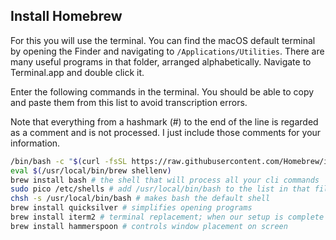 
## Install Homebrew

For this you will use the terminal. You can find the macOS default terminal by opening the Finder and navigating to `/Applications/Utilities`. There are many useful programs in that folder, arranged alphabetically. Navigate to Terminal.app and double click it.

Enter the following commands in the terminal. You should be able to copy and paste them from this list to avoid transcription errors.

Note that everything from a hashmark (#) to the end of the line is regarded as a comment and is not processed. I just include those comments for your information.

```bash
/bin/bash -c "$(curl -fsSL https://raw.githubusercontent.com/Homebrew/install/HEAD/install.sh)"
eval $(/usr/local/bin/brew shellenv)
brew install bash # the shell that will process all your cli commands
sudo pico /etc/shells # add /usr/local/bin/bash to the list in that file
chsh -s /usr/local/bin/bash # makes bash the default shell
brew install quicksilver # simplifies opening programs
brew install iterm2 # terminal replacement; when our setup is complete we will use it instead of terminal
brew install hammerspoon # controls window placement on screen
```

